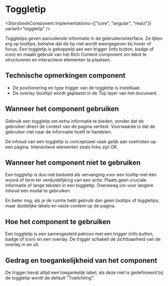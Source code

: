 
# Toggletip

<StorybookComponent implementations={["core", "angular", "react"]} variant="toggletip" />

Toggletips geven aanvullende informatie in de gebruikersinterface. Ze lijken erg op tooltips, behalve dat de tip niet wordt weergegeven bij hover of focus. Een toggletip is gekoppeld aan een trigger (info button, badge of icon) en maakt gebruik van het Rich Content component om tekst te structureren en interactieve elementen te plaatsen.

## Technische opmerkingen component

- De positionering en type trigger van de toggletip is instelbaar.
- De overlay (tooltip) wordt geplaatst in de Top layer van het document.

## Wanneer het component gebruiken

Gebruik een toggletip om extra informatie te bieden, zonder dat de gebruiker direct de context van de pagina verliest. Voorwaarde is dat de gebruiker niet naar de informatie hoeft te handelen.

De inhoud van een toggletip is conceptueel vaak gelijk aan voetnoten op een pagina. Interactieve elementen zoals links zijn OK.

## Wanneer het component niet te gebruiken

Een toggletip is dus niet bedoeld als vervanging voor een tooltip met één woord of term ter verduidelijking van een actie. Plaats geen cruciale informatie of lange teksten in een toggletip. Overweeg om voor langere inhoud een modal te gebruiken.

En beter nog; als je de ruimte hebt gebruik dan géén tooltips of toggletips, maar duidelijke labels en vaste content op de pagina.

## Hoe het component te gebruiken

Een toggletip is een samengesteld patroon met een trigger (info button, badge of icon) en een overlay. De trigger schakelt de zichtbaarheid van de overlay in en uit.

## Gedrag en toegankelijkheid van het component

De trigger bevat altijd een toegankelijk label; als deze niet is gedefinieerd bij de toggletip wordt de default "Toelichting".
